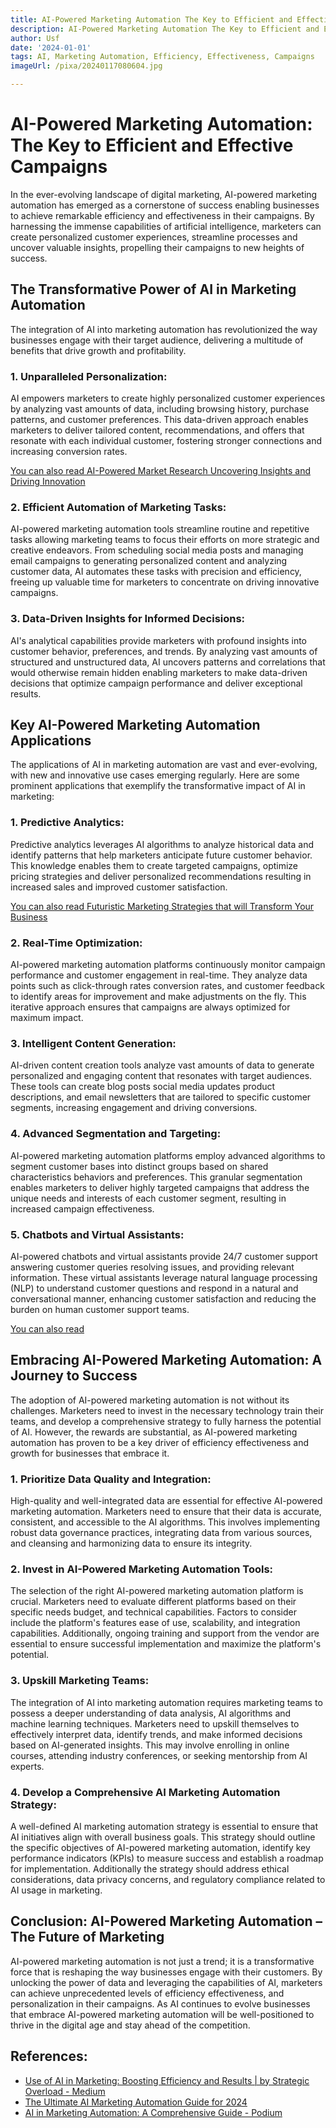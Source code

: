 ```yaml
---
title: AI-Powered Marketing Automation The Key to Efficient and Effective Campaigns
description: AI-Powered Marketing Automation The Key to Efficient and Effective Campaigns
author: Usf
date: '2024-01-01'
tags: AI, Marketing Automation, Efficiency, Effectiveness, Campaigns
imageUrl: /pixa/20240117080604.jpg

---
```

# AI-Powered Marketing Automation: The Key to Efficient and  Effective Campaigns

In  the ever-evolving landscape of digital marketing,  AI-powered marketing automation  has  emerged as a cornerstone of success enabling businesses to achieve remarkable efficiency and effectiveness in their campaigns.  By harnessing  the immense capabilities of artificial intelligence, marketers  can create personalized customer  experiences, streamline processes and uncover valuable  insights, propelling their campaigns to new heights of success.

## The Transformative Power of AI in Marketing Automation

The integration of AI into marketing automation has revolutionized the way businesses engage with  their target audience, delivering  a multitude of benefits that  drive growth and profitability.

### 1. Unparalleled Personalization:

AI empowers marketers to create highly personalized  customer experiences by analyzing vast amounts of data, including browsing history, purchase patterns, and customer preferences. This data-driven approach enables marketers to deliver tailored content,  recommendations, and offers that  resonate with each individual customer, fostering stronger connections and increasing conversion rates.

[You can  also  read  AI-Powered Market Research Uncovering Insights and Driving Innovation](AI-Powered%20Market%20Research%20Uncovering%20Insights%20and%20Driving%20Innovation)


### 2. Efficient Automation of Marketing Tasks:

AI-powered marketing  automation tools streamline routine and repetitive tasks allowing marketing teams to focus  their efforts on more strategic and creative endeavors. From scheduling social media posts and managing email campaigns  to generating personalized content and analyzing customer data, AI automates these tasks with precision and  efficiency, freeing up valuable time for  marketers to concentrate on driving innovative campaigns.

### 3. Data-Driven  Insights for Informed Decisions:

AI's analytical capabilities provide marketers with  profound  insights into customer behavior, preferences, and trends. By  analyzing vast amounts of structured and unstructured  data,  AI uncovers patterns and correlations that would otherwise remain hidden enabling marketers to make data-driven  decisions that optimize campaign performance and deliver exceptional results.

## Key AI-Powered Marketing Automation Applications

The applications of AI  in marketing automation are  vast and ever-evolving,  with new and innovative use cases emerging regularly. Here are some prominent applications that exemplify the transformative impact of AI in marketing:

### 1. Predictive  Analytics:

Predictive  analytics leverages AI algorithms to analyze historical data and identify patterns that help marketers anticipate future customer behavior. This knowledge enables them to create targeted campaigns,  optimize pricing strategies and deliver personalized recommendations  resulting in increased sales and improved customer satisfaction.

[You can  also  read Futuristic Marketing Strategies that will Transform Your Business](Futuristic%20Marketing%20Strategies%20that%20will%20Transform%20Your%20Business)


### 2. Real-Time Optimization:

AI-powered marketing automation platforms  continuously monitor campaign performance and  customer engagement in real-time. They analyze data points such as click-through rates conversion rates, and  customer feedback to identify  areas for improvement and make adjustments on the  fly. This iterative approach ensures that campaigns are always optimized  for maximum impact.

###  3. Intelligent Content  Generation:

AI-driven content creation  tools analyze vast amounts of data to generate personalized and engaging content that resonates with target audiences. These tools can create blog posts social media updates product descriptions, and email newsletters that are  tailored to specific customer segments, increasing engagement and driving conversions.

### 4. Advanced  Segmentation and  Targeting:

AI-powered marketing automation platforms  employ advanced algorithms to segment customer bases  into distinct groups based on shared  characteristics behaviors and preferences. This granular segmentation enables marketers to deliver highly  targeted campaigns  that address the unique needs and interests of each customer segment, resulting in increased campaign effectiveness.

### 5.  Chatbots and Virtual Assistants:

AI-powered chatbots and virtual assistants provide 24/7 customer support  answering customer queries resolving issues, and providing relevant information. These virtual assistants leverage natural language processing (NLP) to understand  customer  questions  and respond in a natural and conversational manner, enhancing customer  satisfaction and reducing the burden on human customer support teams.

[You can also read ]()


## Embracing AI-Powered Marketing Automation: A Journey to Success

The adoption of AI-powered marketing automation  is not without its challenges. Marketers need to invest in the necessary technology train their teams, and develop a comprehensive  strategy to fully harness  the potential of AI.  However, the rewards are substantial, as AI-powered marketing  automation has proven to be a key driver of efficiency effectiveness and growth for businesses that embrace it.

###  1. Prioritize Data Quality and  Integration:

High-quality and well-integrated data are essential for effective AI-powered marketing  automation.  Marketers need to ensure that their  data is accurate, consistent, and accessible to the AI algorithms. This involves implementing robust data governance practices, integrating data from various sources, and cleansing and harmonizing data to ensure its integrity.

### 2. Invest in AI-Powered Marketing Automation Tools:

The selection of  the right AI-powered marketing  automation platform is crucial. Marketers need to evaluate different platforms based on their specific needs budget, and technical  capabilities.  Factors to consider include the platform's features ease of use, scalability, and integration capabilities. Additionally, ongoing training and support from  the vendor are essential  to ensure  successful implementation and maximize the platform's potential.

### 3. Upskill Marketing Teams:

The integration of AI into marketing automation requires marketing teams to possess a deeper understanding of data analysis, AI algorithms  and machine learning techniques. Marketers need to upskill themselves to effectively interpret data, identify trends, and make informed decisions based on AI-generated insights. This may involve enrolling  in online courses,  attending industry conferences, or seeking mentorship from AI experts.

### 4. Develop  a Comprehensive AI Marketing Automation Strategy:

A well-defined AI marketing automation strategy  is essential to ensure that AI  initiatives align  with overall business goals.  This strategy should outline the specific objectives of AI-powered marketing  automation, identify key performance indicators (KPIs) to measure success and establish a roadmap for  implementation. Additionally the strategy  should address ethical considerations, data privacy concerns, and regulatory compliance related to AI usage in marketing.

## Conclusion: AI-Powered Marketing Automation –  The Future of Marketing

AI-powered marketing automation is not just a trend; it  is a transformative force that is reshaping the way businesses  engage with their customers. By unlocking the power of data and leveraging the capabilities of AI, marketers can achieve unprecedented levels  of efficiency effectiveness, and personalization in their campaigns. As AI continues to evolve businesses that embrace AI-powered  marketing automation will be well-positioned to  thrive in the digital age and stay ahead of the competition.

## References:
- [Use of AI in Marketing: Boosting Efficiency and Results | by Strategic Overload - Medium](https://medium.com/@strategicoverload/use-of-ai-in-marketing-boosting-efficiency-and-results-a04a1d675d33)
- [The Ultimate AI Marketing Automation Guide for 2024](https://influencermarketinghub.com/ai-marketing-automation/)
- [AI in Marketing Automation: A Comprehensive Guide - Podium](https://www.podium.com/article/ai-in-marketing-automation/)
